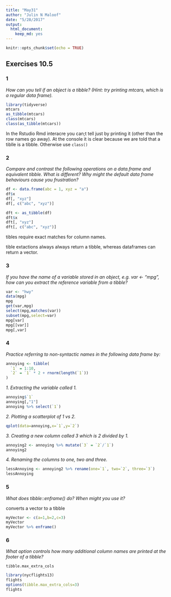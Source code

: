 ```yaml
---
title: "May31"
author: "Julin N Maloof"
date: "5/28/2017"
output: 
  html_document: 
    keep_md: yes
---
```


```r
knitr::opts_chunk$set(echo = TRUE)
```

## Exercises 10.5

### 1
_How can you tell if an object is a tibble? (Hint: try printing mtcars, which is a regular data frame)._

```r
library(tidyverse)
mtcars
as_tibble(mtcars)
class(mtcars)
class(as_tibble(mtcars))
```

In the Rstudio Rmd interacre you can;t tell just by printing it (other than the row names go away).  At the console it is clear because we are told that a tiblle is a tibble.  Otherwise use `class()`


### 2
_Compare and contrast the following operations on a data.frame and equivalent tibble. What is different? Why might the default data frame behaviours cause you frustration?_

```r
df <- data.frame(abc = 1, xyz = "a")
df$x
df[, "xyz"]
df[, c("abc", "xyz")]
```

```r
dft <- as_tibble(df)
dft$x
dft[, "xyz"]
dft[, c("abc", "xyz")]
```

tibles require exact matches for column names.

tible extactions always always return a tibble, whereas dataframes can return a vector.

### 3
_If you have the name of a variable stored in an object, e.g. var <- "mpg", how can you extract the reference variable from a tibble?_

```r
var <- "hwy"
data(mpg)
mpg
get(var,mpg)
select(mpg,matches(var))
subset(mpg,select=var)
mpg[var]
mpg[[var]]
mpg[,var]
```


### 4
_Practice referring to non-syntactic names in the following data frame by:_

```r
annoying <- tibble(
  `1` = 1:10,
  `2` = `1` * 2 + rnorm(length(`1`))
)
```

_1. Extracting the variable called 1._

```r
annoying$`1`
annoying[,"1"]
annoying %>% select(`1`)
```

_2. Plotting a scatterplot of 1 vs 2._
```r
qplot(data=annoying,x=`1`,y=`2`)
```


_3. Creating a new column called 3 which is 2 divided by 1._

```r
annoying2 <- annoying %>% mutate(`3` = `2`/`1`) 
annoying2
```


_4. Renaming the columns to one, two and three._

```r
lessAnnoying <- annoying2 %>% rename(one=`1`, two=`2`, three=`3`)
lessAnnoying
```


### 5
_What does tibble::enframe() do? When might you use it?_

converts a vector to a tibble

```r
myVector <- c(a=1,b=2,c=3)
myVector
myVector %>% enframe()
```


### 6
_What option controls how many additional column names are printed at the footer of a tibble?_

`tibble.max_extra_cols`


```r
library(nycflights13)
flights
options(tibble.max_extra_cols=3)
flights
```

